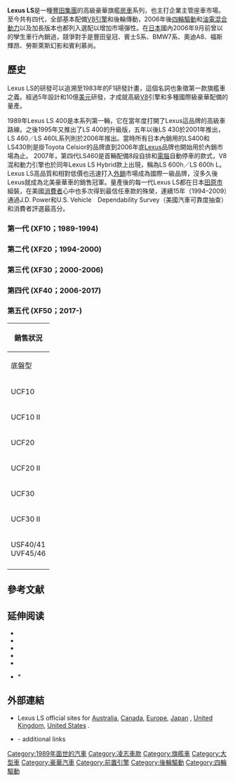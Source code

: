 {{noteTA
|T=zh-cn:雷克萨斯LS; zh-hk:凌志LS; zh-tw:凌志LS; zh-sg:立胜LS
|1=zh-cn:雷克萨斯; zh-hk:凌志; zh-tw:凌志; zh-sg:立胜; zh:Lexus
}}

{{Infobox Automobile
| image = [[File:2017-03-07_Geneva_Motor_Show_1217.JPG|300px]]
| name = -{zh-hans:雷克萨斯;zh-hk:凌志;zh-tw:凌志;}-LS 
| manufacturer = [[豐田汽車公司|豐田汽車公司]]
| production = 1989年迄今
| class = 高級豪華房車<br>總裁行政座驾<br>大型家庭[[轎車|-{zh-hans:轿车;zh-hk:房車;zh-tw:轎車;}-]]
| body_style = 4門-{zh-hans:轿车;zh-hk:房車;zh-tw:轎車;}- 
| assembly = 日本[[田原市|田原市]]車廠
| layout = 前置引擎<br>[[後輪驅動|後輪驅動]]／[[四輪驅動|四輪驅動]]
| related = {{tsl|ja|トヨタ・セルシオ|豐田Celsior|豐田Celsior}}
| similar = [[梅賽德斯-賓士|賓士]][[梅賽德斯-賓士S级|S级]]<br>[[奥迪A8|奥迪A8]]<br>[[BMW7系|BMW7系]]<br>
}}

{{commonscat|Lexus LS}}

'''Lexus LS'''是一種[[豐田集團|豐田集團]]的高級豪華旗艦[[房車|房車]]系列，也主打企業主管座車市場。至今共有四代，全部基本配備[[V8引擎|V8引擎]]和後輪傳動，2006年後[[四輪驅動|四輪驅動]]和[[混合動力車輛|油電混合動力]]以及加長版本也都列入選配以增加市場彈性。在[[日本|日本]]國內2006年9月前曾以{{tsl|ja|トヨタ・セルシオ|豐田Celsior}}的孿生車行內銷過，競爭對手是豐田皇冠、賓士S系、BMW7系、奧迪A8、福斯輝昂、勞斯萊斯幻影和賓利慕尚。

==歷史==
Lexus LS的研發可以追溯至1983年的F1研發計畫，這個名詞也象徵第一款旗艦車之義。經過5年設計和10億[[美元|美元]]研發，才成就高級[[V8|V8]]引擎和多種國際級豪華配備的量產。

1989年Lexus LS 400是本系列第一輛，它在當年度打開了Lexus這品牌的高級車路線。之後1995年又推出了LS 400的升級版，五年以後LS 430於2001年推出，LS 460／LS 460L系列則於2006年推出。當時所有日本內銷用的LS400和LS430則是掛Toyota Celsior的品牌直到2006年底[[Lexus|Lexus]]品牌也開始用於內銷市場為止。 2007年，第四代LS460是首輛配備8段自排和[[電腦|電腦]]自動停車的款式，V8混和動力引擎也於同年Lexus LS Hybrid款上出現，稱為LS 600h／LS 600h L。Lexus LS高品質和相對低價也迅速打入[[外銷|外銷]]市場成為國際一級品牌，沒多久後Lexus就成為北美豪華車的銷售冠軍。量產後的每一代Lexus LS都在日本[[田原市|田原市]]組裝，在美國[[消費者|消費者]]心中也多次得到最信任車款的殊榮，連續15年（1994–2009）通過J.D. Power和U.S. Vehicle　Dependability Survey（美國汽車可靠度抽查）和消費者評選最高分。
===第一代 (XF10；1989-1994)===
===第二代 (XF20；1994-2000)===
===第三代 (XF30；2000-2006)===
===第四代 (XF40；2006-2017)===
===第五代 (XF50；2017-)===

{| class="wikitable collapsible" style="font-size:97%; text-align:center"
!colspan=6|銷售狀況
|-
!底盤型
!車型
!年份
!美國銷量<sup>†</sup>（全球量<sup>‡</sup>）
!外銷量
|-
|rowspan=2|UCF10
|rowspan=2|LS 400
|1990
|42,806<sup>†</sup><ref name=dawson145>{{Harvnb|Dawson|2004|p=145}}</ref>
|41,901<ref name=LSspecs>[http://www.lexus.com/models/LSh/index.html LSspecs] {{webarchive|url=https://web.archive.org/web/20100328114452/http://www.lexus.com/models/LSh/index.html |date=2010-03-28 }} </ref><ref name=LSglobal2007>[http://www.lexus.com/models/LSh/index.html LSspecs] {{webarchive|url=https://web.archive.org/web/20100328114452/http://www.lexus.com/models/LSh/index.html |date=2010-03-28 }} </ref>
|-
|1991
|36,955<sup>†</sup><ref name=dawson145/>
|41,228<ref name=LSspecs/>
|-
|rowspan=3|UCF10 II
|rowspan=3|LS 400
|1992
|32,561<sup>†</sup><ref name=dawson145/>
|32,472<ref name=LSspecs/>
|-
|1993
|23,783<sup>†</sup><ref name=dawson150>{{Harvnb|Dawson|2004|p=150}}</ref>
|28,187<ref name=LSspecs/>
|-
|1994
|22,443<sup>†</sup><ref name=dawson150/>
|21,390<ref name=LSspecs/>
|-
|rowspan=3|UCF20
|rowspan=3|LS 400
|1995
|23,657<sup>†</sup><ref>"Toyota Reports Million-Plus Sales for 1995." (1995-01-04) Toyota Motor Corporation.</ref>
|22,433<ref name=LSspecs/>
|-
|1996
|22,237<sup>†</sup><ref>Washington, Frank (1997-02-10). "Lexus sport-ute arrives in 1998." ''Automotive News''.</ref>
|22,810<ref name=LSspecs/>
|-
|1997
|19,618<sup>†</sup><ref>"US top 31 luxury automobile models ranked by unit sales for 1997 vs 1996." 1998-05-27. ''Automotive News Market Data.''</ref>
|17,782<ref name=LSspecs/>
|-
|rowspan=3|UCF20 II
|rowspan=3|LS 400
|1998
|20,790<sup>†</sup><ref name=dawson176>{{Harvnb|Dawson|2004|p=176}}</ref>
|22,730<ref name=LSspecs/>
|-
|1999
|16,357<sup>†</sup><ref name=dawson176/>
|17,198<ref name=LSspecs/>
|-
|2000
|15,871<sup>†</sup><ref name=sales2000>{{cite web|url=http://www.theautochannel.com/news/2002/01/03/034042.html|title=Lexus production figures 2000-2001|date=2002-01-03|publisher=Autochannel|accessdate=2009-01-28|archive-date=2013-06-27|archive-url=https://www.webcitation.org/6HgZgGG3W?url=http://www.theautochannel.com/news/2002/01/03/034042.html|dead-url=no}}</ref>
|11,098<ref name=LSspecs/>
|-
|rowspan=3|UCF30
|rowspan=3|LS 430
|2001
|31,110<sup>†</sup><ref name=sales2001>{{cite web|url=http://www.theautochannel.com/news/2003/01/03/152221.html|title=Lexus production figures 2001-2002|date=2003-01-03|publisher=Autochannel|accessdate=2009-01-26|archive-date=2012-02-15|archive-url=https://www.webcitation.org/65SvbVeiq?url=http://www.theautochannel.com/news/2003/01/03/152221.html|dead-url=no}}</ref>
|31,473<ref name=LSspecs/>
|-
|2002
|26,261<sup>†</sup><ref name=sales2002>{{cite web|url=http://www.theautochannel.com/news/2004/01/05/175869.html|title=Lexus production figures 2002-2003|date=2004-01-05|publisher=Autochannel|accessdate=2009-01-26|archive-date=2013-06-27|archive-url=https://www.webcitation.org/6HgZhHdWN?url=http://www.theautochannel.com/news/2004/01/05/175869.html|dead-url=no}}</ref>
|27,033<ref name=LSspecs/>
|-
|2003
|23,895<sup>†</sup><ref name=sales2003>{{cite web|url=http://www.theautochannel.com/news/2005/01/04/313808.html|title=Lexus production figures 2003-2004|date=2005-01-04|publisher=Autochannel|accessdate=2009-01-26|archive-date=2012-02-15|archive-url=https://www.webcitation.org/65SvcvzN8?url=http://www.theautochannel.com/news/2005/01/04/313808.html|dead-url=no}}</ref>
|21,461<ref name=LSspecs/>
|-
|rowspan=3|UCF30 II
|rowspan=3|LS 430
|2004
|32,272<sup>†</sup><ref name=sales2005>{{cite web|url=http://www.theautochannel.com/news/2006/01/04/205039.html|title=Lexus production figures 2004-2005|date=2006-01-04|publisher=Autochannel|accessdate=2009-01-27|archive-date=2013-06-27|archive-url=https://www.webcitation.org/6HgZi8ck0?url=http://www.theautochannel.com/news/2006/01/04/205039.html|dead-url=no}}</ref>
|31,697<ref name=LSspecs/>
|-
|2005
|26,043<sup>†</sup><ref name=sales2005/>
|28,902<ref name=LSspecs/>
|-
|2006
|19,546<sup>†</sup><ref name=sales2007>{{cite web|url=http://www.theautochannel.com/news/2008/01/03/074293.html|title=Lexus production figures 2006-2007|date=2008-01-03|publisher=Autochannel|accessdate=2009-01-26|archive-date=2013-06-27|archive-url=https://www.webcitation.org/6HgZiy5pc?url=http://www.theautochannel.com/news/2008/01/03/074293.html|dead-url=no}}</ref> (34,833<sup>‡</sup>)<ref name=LSglobal2007/>
|n/a
|-
|rowspan=3|USF40/41<br />UVF45/46
|rowspan=3|LS 460/460 L<br />LS 600h/600h L
|2007
|35,226<sup>†</sup><ref name=sales2008>{{cite web|url=http://www.businessweek.com/lifestyle/content/jan2009/bw20090113_852243.htm|title=Luxury Car Sales Keep Skidding|work=BusinessWeek|accessdate=2009-02-22|last=Kiley|first=David|date=2009-01-13|archive-date=2016-10-10|archive-url=https://web.archive.org/web/20161010213141/http://www.bloomberg.com/businessweek/lifestyle/content/jan2009/bw20090113_852243.htm|dead-url=no}}</ref> (71,760<sup>‡</sup>)<ref name=LSglobal2007/>
|n/a
|-
|2008
|20,255<sup>†</sup><ref name=sales2008/>
|n/a
|-
|2009
|11,334<sup>†</sup><ref>{{cite web|url=http://www.theautochannel.com/news/2010/01/05/460606.html|title=Lexus sales figures 2009|date=2010-01|publisher=Autochannel|accessdate=2010-01-23|archive-date=2013-06-27|archive-url=https://www.webcitation.org/6HgT8goNA?url=http://www.theautochannel.com/news/2010/01/05/460606.html|dead-url=no}}</ref> 
|n/a
|-
|
|LS350<br />LS500<br />LS500h
|2017
|}

== 參考文献 ==
{{reflist}}

==延伸阅读==
* {{cite book |last1=Dawson |first1=Chester |title=Lexus: The Relentless Pursuit |year=2004 |publisher=Jon Wiley & Sons |location=NJ |isbn=978-0-470-82110-7 }}
* {{cite book |last1=Long |first1=Brian |title=Lexus: The Challenge to Create the Finest Automobile |year=2001 |publisher=Veloce Publishing |location=Cardiff |isbn=978-1-901295-81-8 }}
* {{Cite book |last1=Mahler |first1=Jonathan |title=The Lexus Story: The Behind the Scenes Story of the #1 Automotive Luxury Brand in America |year=2004 |publisher=DK Melcher Media |location=NY |isbn=978-0-9717935-7-6 }}
* {{cite book |last1=May |first1=Matthew E. |title=The Elegant Solution: Toyota's Formula for Mastering Innovation |year=2006 |publisher=Free Press |location=NY |isbn=978-0-7432-9017-3 }}
* {{cite book |last1=Morgan |first1=James M. |last2=Liker |first2=Jeffrey K. |title=The Toyota Product Development System: Integrating People, Process and Technology |url=https://archive.org/details/toyotaproductdev0000morg |year=2006 |publisher=Productive Press |location=NY |isbn=978-1-56327-282-0 }}
* {{cite book |last1=Newbury |first1=Stephen |title=The Car Design Yearbook 5: The Definitive Annual Guide to All New Concept And Production Cars Worldwide |year=2006 |publisher=Merrell |isbn=978-1-85894-319-0 }}* {{cite book |last1=Wakefield |first1=Ron |title=LS 400: The Lexus Story |year=1989 |publisher=George Rice and Sons |oclc=033120592 }}

== 外部連結 ==
* Lexus LS official sites for [https://web.archive.org/web/20100921110625/http://lexus.com.au/model/ls/ Australia], [https://web.archive.org/web/20110706184847/http://www.lexus.ca/lexus/experience/en/home/vehicles/ls/veh_group.jsp?model=DU46FC&series=ls&year=2008 Canada], [https://web.archive.org/web/20090204182321/http://www.lexus.eu/range/index.aspx#LS Europe], [http://lexus.jp/models/ls/index.html Japan] , [https://web.archive.org/web/20100429132338/http://www.lexus.co.uk/range/ls/index.aspx United Kingdom], [http://www.lexus.com/models/LS/ United States] .
* {{dmoz|Recreation/Autos/Makes_and_Models/Lexus/Lexus_LS|Lexus LS}} - additional links

{{模板:Lexus}}

[[Category:1989年面世的汽車|Category:1989年面世的汽車]]
[[Category:凌志車款|Category:凌志車款]]
[[Category:旗艦車|Category:旗艦車]]
[[Category:大型車|Category:大型車]]
[[Category:豪華汽車|Category:豪華汽車]]
[[Category:前置引擎|Category:前置引擎]]
[[Category:後輪驅動|Category:後輪驅動]]
[[Category:四輪驅動|Category:四輪驅動]]